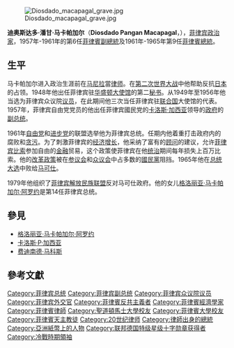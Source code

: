 {{noteTA
|T=zh-cn:迪奥斯达多·马卡帕加尔;zh-tw:迪奧斯達多·馬嘉柏皋;
|1=zh-cn:马卡帕加尔;zh-tw:馬嘉柏皋;
|G1=人名
}}
{{Infobox President
| name          = 迪奥斯达多·马卡帕加尔
| original_name = Diosdado Pangan Macapagal
| image         = Diosdado Macapagal photo.jpg
| caption       =
| country       =[[菲律賓|菲律賓]]
| order         = 9
| office        = 菲律賓總統
| term_start    = 1961年
| term_end      = 1965年
| deputy        =
| predecessor   = [[卡洛斯·加西亚|卡洛斯·P·加西亚]]
| successor     = [[费迪南德·马科斯|费迪南德·马科斯]]
| order2        = 6
| office2       = 菲律賓副總統
| term_start2   = 1957年
| term_end2     = 1961年
| deputy2       =
| predecessor2  = [[卡洛斯·加西亚|卡洛斯·P·加西亚]]
| successor2    = [[伊曼纽尔·佩莱斯|伊曼纽尔·佩莱斯]]
| birth_date    = {{birth date|1910|9|28|mf=y}} |
| birth_place   = [[File:Flag_of_the_United_States_(1896-1908).svg|25px]][[美屬菲律賓|美屬菲律賓]][[馬尼拉|馬尼拉]]
| death_date    = {{death date and age|1997|4|21|1910|9|28}}
| death_place   = {{PHI}}[[馬卡迪|馬卡迪]]
| resting_place = {{PHI}}[[馬卡迪|馬卡迪]][[達義市|達義市]]{{link-en|馬尼拉英雄公墓|Libingan ng mga Bayani|英雄公墓}}
| religion      = [[天主教|天主教]]
| spouse        = [[何塞·米格爾·阿羅約|何塞·米格爾·阿羅約]]
| party         = [[菲律宾自由党|菲律宾自由党]]
| signature     = Diosdado Macapagal signature.png
}} 
[[File:Diosdado_macapagal_grave.jpg|thumb]]

'''迪奥斯达多·潘甘·马卡帕加尔'''（'''Diosdado Pangan Macapagal'''，{{bd|1910年|9月28日|1997年|4月21日|catIdx=Macapagal}}），[[菲律宾|菲律宾]][[政治家|政治家]]，1957年-1961年的第6任[[菲律賓|菲律賓]][[副總統|副總統]]及1961年-1965年第9任[[菲律賓總統|菲律賓總統]]。

== 生平 ==
马卡帕加尔进入政治生涯前在[[马尼拉|马尼拉]]當[[律师|律师]]。在[[第二次世界大战|第二次世界大战]]中他帮助反抗[[日本|日本]]的占领。1948年他出任菲律宾驻[[华盛顿哥伦比亚特区|华盛顿]][[大使馆|大使馆]]的第二[[秘书|秘书]]。从1949年至1956年他当选为菲律宾众议院[[议员|议员]]，在此期间他三次当任菲律宾驻[[联合国|联合国]]大使馆的代表。1957年，菲律宾自由党党员的他出任菲律宾國民党的[[卡洛斯·加西亚|卡洛斯·加西亚]]领导的[[政府|政府]]的[[副总统|副总统]]。

1961年[[菲律宾自由党|自由党]]和[[菲律宾进步党|进步党]]的联盟选举他为菲律宾总统。任期内他着重打击政府内的腐败和[[贪污|贪污]]。为了刺激菲律宾的[[经济增长|经济增长]]，他采纳了富有的[[顾问|顾问]]的建议，允许[[菲律宾比索|菲律宾比索]]参加自由的[[金融|金融]]贸易，这个政策使菲律宾在他[[统治|统治]]期间每年损失上百万比索。他的[[改革|改革]][[政策|政策]]被在[[参议会|参议会]]和[[众议会|众议会]]中占多数的[[國民黨_(菲律賓)|國民黨]]阻挡。1965年他在[[1965年菲律宾总统大选|总统大选]]中败给[[马可仕|马可仕]]。

1979年他组织了[[菲律宾解放民族联盟|菲律宾解放民族联盟]]反对马可仕政府。他的女儿[[格洛丽亚·马卡帕加尔·阿罗约|格洛丽亚·马卡帕加尔·阿罗约]]是第14任菲律宾总统。

== 參見 ==
* [[格洛丽亚·马卡帕加尔·阿罗约|格洛丽亚·马卡帕加尔·阿罗约]]
* [[卡洛斯·加西亚|卡洛斯·P·加西亚]]
* [[费迪南德·马科斯|费迪南德·马科斯]]

== 參考文獻==
{{reflist}}

{{start box}}
{{succession box|[[卡洛斯·加西亚|卡洛斯·P·加西亚]]|[[费迪南德·马科斯|费迪南德·马科斯]]|[[菲律宾总统|菲律宾总统]]|1961年-1965年}}
{{succession box|[[卡洛斯·加西亚|卡洛斯·P·加西亚]]|[[伊曼纽尔·佩莱斯|伊曼纽尔·佩莱斯]]|[[菲律宾|菲律宾]][[副总统|副总统]]|1957年-1961年}}
{{end box}}

{{菲律賓總統}}
{{冷戰相關人物}}
{{菲律賓副總統}}
{{Authority control}}
{{DEFAULTSORT:Macapagal, Diosdado}}
[[Category:菲律宾总统|Category:菲律宾总统]]
[[Category:菲律宾副总统|Category:菲律宾副总统]]
[[Category:菲律宾众议院议员|Category:菲律宾众议院议员]]
[[Category:菲律宾外交官|Category:菲律宾外交官]]
[[Category:菲律賓反共主義者|Category:菲律賓反共主義者]]
[[Category:菲律賓經濟學家|Category:菲律賓經濟學家]]
[[Category:菲律賓律師|Category:菲律賓律師]]
[[Category:聖道頓馬士大學校友|Category:聖道頓馬士大學校友]]
[[Category:菲律賓大學校友|Category:菲律賓大學校友]]
[[Category:菲律賓天主教徒|Category:菲律賓天主教徒]]
[[Category:20世纪律师|Category:20世纪律师]]
[[Category:律師出身的總統|Category:律師出身的總統]]
[[Category:亞洲紙幣上的人物|Category:亞洲紙幣上的人物]]
[[Category:联邦德国特级星级十字勋章获得者|Category:联邦德国特级星级十字勋章获得者]]
[[Category:冷戰時期領袖|Category:冷戰時期領袖]]